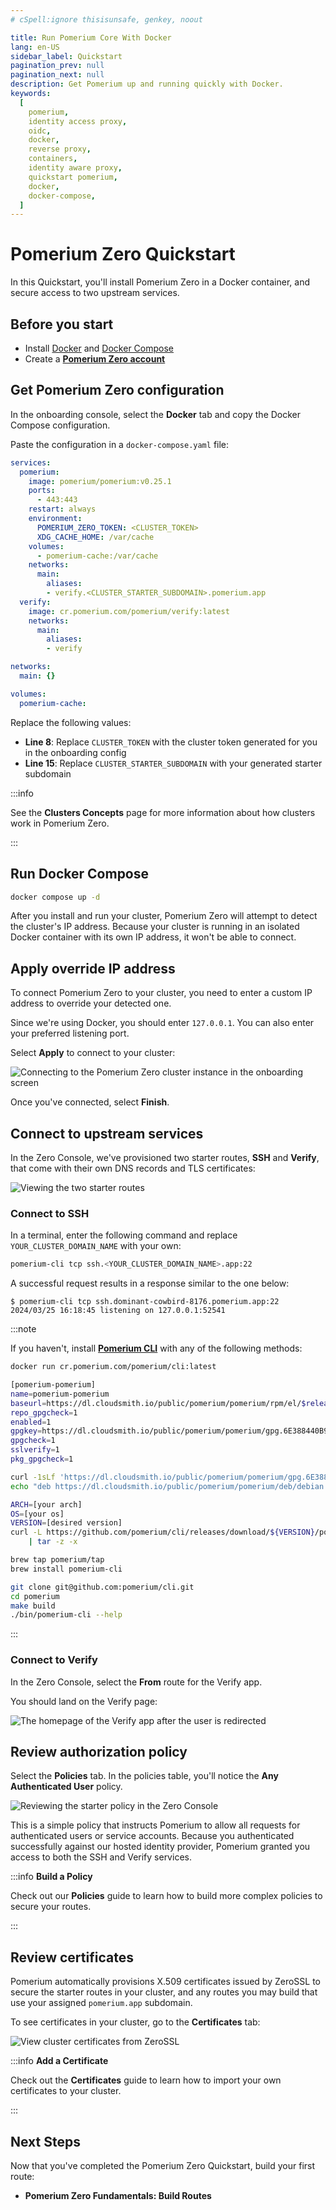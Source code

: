 ```yaml
---
# cSpell:ignore thisisunsafe, genkey, noout

title: Run Pomerium Core With Docker
lang: en-US
sidebar_label: Quickstart
pagination_prev: null
pagination_next: null
description: Get Pomerium up and running quickly with Docker.
keywords:
  [
    pomerium,
    identity access proxy,
    oidc,
    docker,
    reverse proxy,
    containers,
    identity aware proxy,
    quickstart pomerium,
    docker,
    docker-compose,
  ]
---
```



# Pomerium Zero Quickstart

In this Quickstart, you'll install Pomerium Zero in a Docker container, and secure access to two upstream services.

## Before you start

- Install [Docker](https://docs.docker.com/install/) and [Docker Compose](https://docs.docker.com/compose/install/)
- Create a [**Pomerium Zero account**](https://console.pomerium.app/create-account)

## Get Pomerium Zero configuration

In the onboarding console, select the **Docker** tab and copy the Docker Compose configuration.

Paste the configuration in a `docker-compose.yaml` file:

```yaml title="docker-compose.yaml" {8,15} showLineNumbers
services:
  pomerium:
    image: pomerium/pomerium:v0.25.1
    ports:
      - 443:443
    restart: always
    environment:
      POMERIUM_ZERO_TOKEN: <CLUSTER_TOKEN>
      XDG_CACHE_HOME: /var/cache
    volumes:
      - pomerium-cache:/var/cache
    networks:
      main:
        aliases:
        - verify.<CLUSTER_STARTER_SUBDOMAIN>.pomerium.app
  verify:
    image: cr.pomerium.com/pomerium/verify:latest
    networks:
      main:
        aliases:
        - verify

networks:
  main: {}

volumes:
  pomerium-cache:
```

Replace the following values:

- **Line 8**: Replace `CLUSTER_TOKEN` with the cluster token generated for you in the onboarding config
- **Line 15**: Replace `CLUSTER_STARTER_SUBDOMAIN` with your generated starter subdomain

:::info

See the **Clusters Concepts** page for more information about how clusters work in Pomerium Zero.

:::

## Run Docker Compose

```bash
docker compose up -d
```

After you install and run your cluster, Pomerium Zero will attempt to detect the cluster's IP address. Because your cluster is running in an isolated Docker container with its own IP address, it won't be able to connect.

## Apply override IP address

To connect Pomerium Zero to your cluster, you need to enter a custom IP address to override your detected one.

Since we're using Docker, you should enter `127.0.0.1`.  You can also enter your preferred listening port.

Select **Apply** to connect to your cluster:

![Connecting to the Pomerium Zero cluster instance in the onboarding screen](./img/quickstart/pz-quickstart-connection-ping.png)

Once you've connected, select **Finish**.

## Connect to upstream services

In the Zero Console, we've provisioned two starter routes, **SSH** and **Verify**, that come with their own DNS records and TLS certificates:

![Viewing the two starter routes](./img/quickstart/pz-quickstart-routes.png)

### Connect to SSH

In a terminal, enter the following command and replace `YOUR_CLUSTER_DOMAIN_NAME` with your own:

```bash
pomerium-cli tcp ssh.<YOUR_CLUSTER_DOMAIN_NAME>.app:22
```

A successful request results in a response similar to the one below:

```shell-session
$ pomerium-cli tcp ssh.dominant-cowbird-8176.pomerium.app:22
2024/03/25 16:18:45 listening on 127.0.0.1:52541
```

:::note

If you haven't, install [**Pomerium CLI**](/docs/deploy/clients/pomerium-cli) with any of the following methods:

<Tabs>
<TabItem value="docker" label="Docker">

```bash
docker run cr.pomerium.com/pomerium/cli:latest
```

</TabItem>
<TabItem value="yum" label="Yum">

```bash
[pomerium-pomerium]
name=pomerium-pomerium
baseurl=https://dl.cloudsmith.io/public/pomerium/pomerium/rpm/el/$releasever/$basearch
repo_gpgcheck=1
enabled=1
gpgkey=https://dl.cloudsmith.io/public/pomerium/pomerium/gpg.6E388440B94E1407.key
gpgcheck=1
sslverify=1
pkg_gpgcheck=1
```

</TabItem>
<TabItem value="deb" label="Deb">

```bash
curl -1sLf 'https://dl.cloudsmith.io/public/pomerium/pomerium/gpg.6E388440B94E1407.key' | apt-key add -
echo "deb https://dl.cloudsmith.io/public/pomerium/pomerium/deb/debian buster main" > /etc/apt/sources.list.d/pomerium-pomerium.list
```

</TabItem>
<TabItem value="binaries" label="Binaries">

```bash
ARCH=[your arch]
OS=[your os]
VERSION=[desired version]
curl -L https://github.com/pomerium/cli/releases/download/${VERSION}/pomerium-cli-${OS}-${ARCH}.tar.gz \
    | tar -z -x
```

</TabItem>
<TabItem value="homebrew" label="Homebrew">

```bash
brew tap pomerium/tap
brew install pomerium-cli
```

</TabItem>
<TabItem value="source" label="Source">

```bash
git clone git@github.com:pomerium/cli.git
cd pomerium
make build
./bin/pomerium-cli --help
```

</TabItem>

</Tabs>

:::

### Connect to Verify

In the Zero Console, select the **From** route for the Verify app.

You should land on the Verify page:

![The homepage of the Verify app after the user is redirected](./img/quickstart/pz-identity-verified.png)

## Review authorization policy

Select the **Policies** tab. In the policies table, you'll notice the **Any Authenticated User** policy.

![Reviewing the starter policy in the Zero Console](./img/quickstart/pz-quickstart-policy.png)

This is a simple policy that instructs Pomerium to allow all requests for authenticated users or service accounts. Because you authenticated successfully against our hosted identity provider, Pomerium granted you access to both the SSH and Verify services.

:::info **Build a Policy**

Check out our **Policies** guide to learn how to build more complex policies to secure your routes.

:::

## Review certificates

Pomerium automatically provisions X.509 certificates issued by ZeroSSL to secure the starter routes in your cluster, and any routes you may build that use your assigned `pomerium.app` subdomain.

To see certificates in your cluster, go to the **Certificates** tab:

![View cluster certificates from ZeroSSL](./img/quickstart/cluster-certs.png)

:::info **Add a Certificate**

Check out the **Certificates** guide to learn how to import your own certificates to your cluster.

:::

## Next Steps

Now that you've completed the Pomerium Zero Quickstart, build your first route:

- **Pomerium Zero Fundamentals: Build Routes**
